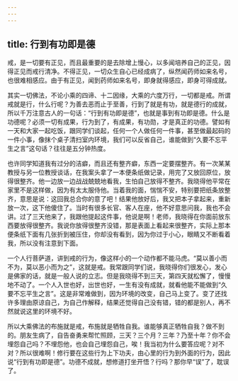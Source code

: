 ```yaml
---
---
---
```

title: 行到有功即是德
---




戒，是一切要有正见，而且最重要的是去除增上慢心，以多闻培养自己的正见，因得正见而戒行清净。不得正见，一切众生自心已经成病了，纵然闻药师如来名号，也很难相感应。由于有正见，闻到药师如来名号，即身就得感应，即身可得成就。

其实一切佛法，不论小乘的四谛、十二因缘，大乘的六度万行，一切都是戒。所谓戒就是行，什么行呢？为善去恶而止于至善，行到了就是有功，就是德行的成就，所以千万注意古人的一句话：“行到有功即是德”，也就是事到有功即是德。什么是功德呢？必须一切有成果，行为到了，有成果，有功勋，才是真正的功德。譬如有一天和大家一起吃饭，跟同学们谈起，任何一个人做任何一件事，甚至做最起码的一件小事，像抹个桌子清扫室内环境，我们可以反省自己，谁能做到“久要不忘平生之言”这句话？往往是五分钟热度。

也许同学知道我有过分的洁癖，而且还有整齐癖，东西一定要摆整齐。有一次某某教授与另一位教授谈话，在我案头拿了一本便条纸做记录，用完了又放回原位，放得很整齐。他一边放一边战战兢兢地看我，生怕自己放得不整齐。我晓得他平常在家里不是这样做，因为有太太服侍他。当着我的面，惴惴不安，特别要把纸条放整齐，意思是说：这回我总合你的意了吧！结果他放好后，我又把本子拿起来，重新放一次，这下他傻住了。当时有很多长官、客人在座，他不好意思问我，我也不会讲。过了三天他来了，我跟他提起这件事，他说是啊！老师，我晓得在你面前放东西要放得很整齐。我说你放得很整齐没错，那是表面上看起来很整齐，实际上那本便条纸下面有几张折到被压住，你却没有看到，因为你过于小心，眼睛又不断看着我，所以没有注意到下面。

一个人行菩萨道，讲到戒的行为，像这样小的一个动作都不能马虎。“莫以善小而不为，莫以恶小而为之”，这就是戒。我常跟同学们说，我晓得你们很发心，发心是佛家的话，就是一般人说的立志。但是我晓得不到三天，第四天就松懈了，慢慢地不动了。一个人入世也好，出世也好，一生有没有成就，就看他能不能做到“久要不忘平生之言”。这是非常难做到，因为环境的改变，自己马上变了。变了还找许多理由原谅自己，为自己作解释，结果还觉得自己没有错，错的都是别人，再不然就说这里的环境不好。

所以大乘佛法的布施就是戒，布施就是牺牲自我。谁能够真正牺牲自我？做不到的。朋友生病了，自告奋勇来帮忙照顾，三天？三个月？三年？乃至十年？你不会埋怨自己吗？不埋怨他，也会自己埋怨自己，唉！我当初为什么要答应呢？对不对？所以很难啊！修行要在这些行为上下功夫，由心里的行为到外面的行为，因此说“行到有功即是德”。功德不成就，想修道打坐开悟？行吗？那你早“误”了，耽误了。